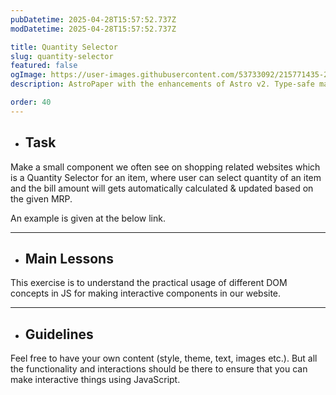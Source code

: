 ```yaml
---
pubDatetime: 2025-04-28T15:57:52.737Z
modDatetime: 2025-04-28T15:57:52.737Z

title: Quantity Selector
slug: quantity-selector
featured: false
ogImage: https://user-images.githubusercontent.com/53733092/215771435-25408246-2309-4f8b-a781-1f3d93bdf0ec.png
description: AstroPaper with the enhancements of Astro v2. Type-safe markdown contents, bug fixes and better dev experience etc.

order: 40
---
```



- ## Task

Make a small component we often see on shopping related websites which is a Quantity Selector for an item, where user can select quantity of an item 
and the bill amount will gets automatically calculated & updated based on the given MRP. 

An example is given at the below link.

<LinkMd href="https://virtualvidhya.github.io/MiniProjects-JS/QuantitySelector/" title="WebPage Preview" />

---

- ## Main Lessons

This exercise is to understand the practical usage of different DOM concepts in JS for making interactive components in our website.

---

- ## Guidelines

Feel free to have your own content (style, theme, text, images etc.). But all the functionality and interactions should be there to ensure that you can make interactive things using JavaScript.